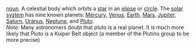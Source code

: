 [[noun]]. A celestial body which orbits a [[star]] in an [[elipse]] or [[circle]].  The [[solar system]] has nine known planets: [[Mercury]], [[Venus]], [[Earth]], [[Mars]], [[Jupiter]], [[Saturn]], [[Uranus]], [[Neptune]], and [[Pluto]].<br>
''Note:'' Many astronomers doubt that pluto is a real planet. It is much more likely that Pluto is a Kuiper Belt object (a member of the Plutino group to be more precise)